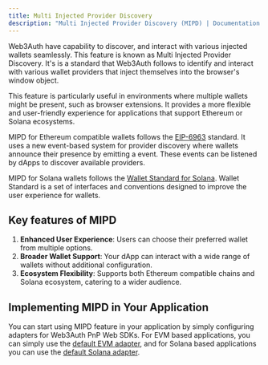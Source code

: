 ```yaml
---
title: Multi Injected Provider Discovery
description: "Multi Injected Provider Discovery (MIPD) | Documentation - Web3Auth"
---
```


Web3Auth have capability to discover, and interact with various injected wallets seamlessly. This
feature is known as Multi Injected Provider Discovery. It's is a standard that Web3Auth follows to
identify and interact with various wallet providers that inject themselves into the browser's window
object.

This feature is particularly useful in environments where multiple wallets might be present, such as
browser extensions. It provides a more flexible and user-friendly experience for applications that
support Ethereum or Solana ecosystems.

MIPD for Ethereum compatible wallets follows the [EIP-6963](https://eips.ethereum.org/EIPS/eip-6963)
standard. It uses a new event-based system for provider discovery where wallets announce their
presence by emitting a event. These events can be listened by dApps to discover available providers.

MIPD for Solana wallets follows the
[Wallet Standard for Solana](https://github.com/wallet-standard/wallet-standard/blob/master/extensions/solana.md).
Wallet Standard is a set of interfaces and conventions designed to improve the user experience for
wallets.

## Key features of MIPD

1. **Enhanced User Experience**: Users can choose their preferred wallet from multiple options.
2. **Broader Wallet Support**: Your dApp can interact with a wide range of wallets without
   additional configuration.
3. **Ecosystem Flexibility**: Supports both Ethereum compatible chains and Solana ecosystem,
   catering to a wider audience.

## Implementing MIPD in Your Application

You can start using MIPD feature in your application by simply configuring adapters for Web3Auth PnP
Web SDKs. For EVM based applications, you can simply use the
[default EVM adapter](/docs/sdk/pnp/web/adapters/default-evm-adapter), and for Solana based
applications you can use the [default Solana adapter](web/adapters/default-solana-adapter).
